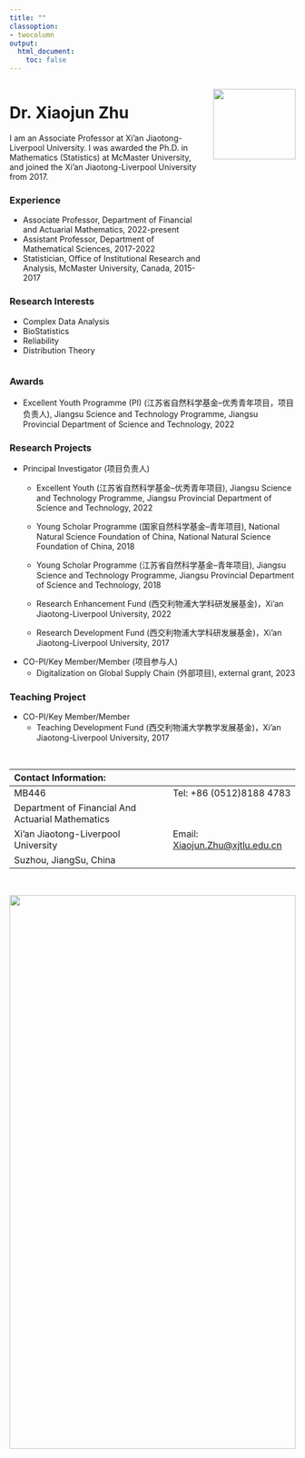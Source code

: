 ```yaml
---
title: ""
classoption:
- twocolumn
output:
  html_document:
    toc: false
---
```


::: columns
::: {.column width="70%"}


# Dr. Xiaojun Zhu

I am an Associate Professor at Xi'an Jiaotong-Liverpool University. I was awarded the Ph.D. in Mathematics (Statistics) at McMaster University, and joined the Xi'an Jiaotong-Liverpool University from 2017.

### Experience

-   Associate Professor, Department of Financial and Actuarial Mathematics, 2022-present
-   Assistant Professor, Department of Mathematical Sciences, 2017-2022
-   Statistician, Office of Institutional Research and Analysis, McMaster University, Canada, 2015-2017

### Research Interests

-   Complex Data Analysis
-   BioStatistics
-   Reliability
-   Distribution Theory
:::

::: {.column width="30%"}
![](https://scholar.xjtlu.edu.cn/files-asset/35373421/testfilename.jpg?w=320&f=webp){width="100%" height="50%"}
:::
:::

### Awards

-   Excellent Youth Programme (PI) (江苏省自然科学基金--优秀青年项目，项目负责人), Jiangsu Science and Technology Programme, Jiangsu Provincial Department of Science and Technology, 2022

### Research Projects

-   Principal Investigator (项目负责人)
    -   Excellent Youth (江苏省自然科学基金--优秀青年项目), Jiangsu Science and Technology Programme, Jiangsu Provincial Department of Science and Technology, 2022

    -   Young Scholar Programme (国家自然科学基金--青年项目), National Natural Science Foundation of China, National Natural Science Foundation of China, 2018

    -   Young Scholar Programme (江苏省自然科学基金--青年项目), Jiangsu Science and Technology Programme, Jiangsu Provincial Department of Science and Technology, 2018

    -   Research Enhancement Fund (西交利物浦大学科研发展基金)，Xi'an Jiaotong-Liverpool University, 2022

    -   Research Development Fund (西交利物浦大学科研发展基金)，Xi'an Jiaotong-Liverpool University, 2017
-   CO-PI/Key Member/Member (项目参与人)
    -   Digitalization on Global Supply Chain (外部项目), external grant, 2023

### Teaching Project

-   CO-PI/Key Member/Member
    -   Teaching Development Fund (西交利物浦大学教学发展基金)，Xi'an Jiaotong-Liverpool University, 2017

$~$

| Contact Information:                              |                                                                             |
|:---------------------------------------|--------------------------------|
| MB446                                             | Tel: +86 (0512)8188 4783                                                    |
| Department of Financial And Actuarial Mathematics |                                                                             |
| Xi'an Jiaotong-Liverpool University               | Email: [Xiaojun.Zhu\@xjtlu.edu.cn](mailto:Xiaojun.Zhu@xjtlu.edu.cn){.email} |
| Suzhou, JiangSu, China                            |                                                                             |

$~$

![](https://www.xjtlu.edu.cn/wp-content/uploads/2022/09/campus-blossom-2.1f5be76d.jpg){width="100%" height="50%"}
